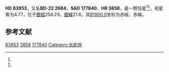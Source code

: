 {{Starbox begin
| name = HD 83953
}}
{{Starbox observe
| epoch = [[J2000.0|J2000.0]]
| constell = {{星座名待查}}<ref name=SIMBAD>{{cite web
 | url=http://simbad.u-strasbg.fr/simbad/sim-id?Ident=HR+3858
 | title=Pulsating variable Star
 | publisher=Centre de Données astronomiques de Strasbourg
 | work=SIMBAD
 | accessdate=2012-07-13
 | archive-date=2020-10-28
 | archive-url=https://web.archive.org/web/20201028153232/http://simbad.u-strasbg.fr/simbad/sim-id?Ident=HR+3858
 | dead-url=no
 }}</ref><ref name=DATA>{{cite web
 | url=http://vizier.u-strasbg.fr/viz-bin/VizieR-5?-out.add=.&-source=5050&-corr=PK=HR&-out.max=9999&HR=3858
 | title=VizieR Detailed Page
 | accessdate=2012-07-13
 | archive-date=2016-03-04
 | archive-url=https://web.archive.org/web/20160304200601/http://vizier.u-strasbg.fr/viz-bin/VizieR-5?-out.add=.&-source=5050&-corr=PK=HR&-out.max=9999&HR=3858
 | dead-url=no
 }}</ref>
| 星官 = 
| ra = {{RA|9|41|17}}<ref name=SIMBAD /><ref name=DATA />
| dec = {{DEC|-23|35|30}}<ref name=SIMBAD /><ref name=DATA />
| appmag_v = 4.77<ref name=SIMBAD /><ref name=DATA />
}}
{{Starbox character
| class = B6Ve<ref name=SIMBAD /><ref name=DATA />
| b-v = -0.12<ref name=SIMBAD /><ref name=DATA />
| u-b = -0.58<ref name=SIMBAD /><ref name=DATA />
| r-i = -0.09<ref name=SIMBAD /><ref name=DATA />
| variable = 
}}
{{Starbox astrometry
| radial_v = -0.58
| prop_mo_ra = 26
| parallax = 
| p_error = 
}}
{{Starbox catalog
| names =BD-22 2684，[[SAO星表|SAO]] 177840，[[HD星表|HD]] 83953，[[HR星表|HR]] 3858}}
{{Starbox reference |Simbad=HR+3858}}
{{Starbox end}}

'''HD 83953'''，又名'''BD-22 2684'''，'''SAO 177840'''、'''HR 3858'''，是一颗恒星<ref name=SIMBAD /><ref name=DATA />，视星等为4.77，位于[[銀道座標系|銀經]]256.29，[[銀道座標系|銀緯]]21.6，其[[B1900.0|B1900.0]]坐标为赤經{{RA|9|36|43.2}}，赤緯{{DEC|-23|21.6|12}}。

== 参考文献 ==
{{reflist}}

{{star-stub}}

[[Category:HD和HDE天體|83953]]
[[Category:HR天體|3858]]
[[Category:SAO天體|177840]]
[[Category:长蛇座|Category:长蛇座]]